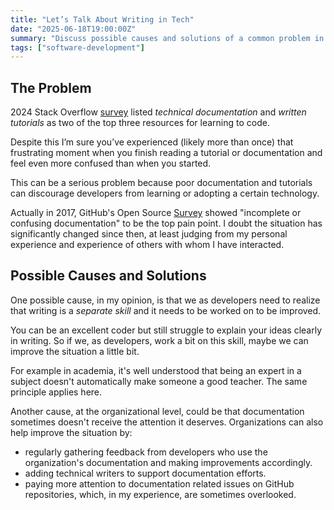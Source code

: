 ```yaml
---
title: "Let’s Talk About Writing in Tech"
date: "2025-06-18T19:00:00Z"
summary: "Discuss possible causes and solutions of a common problem in developer community."
tags: ["software-development"]
---
```


## The Problem

2024 Stack Overflow
[survey](https://survey.stackoverflow.co/2024/developer-profile#2-online-resources-to-learn-how-to-code)
listed _technical documentation_ and _written tutorials_ as two of the top three resources for learning to code.

Despite this I’m sure you’ve experienced (likely more than once) that
frustrating moment when you finish reading a tutorial or documentation
and feel even more confused than when you started.

This can be a serious problem because poor documentation and tutorials can
discourage developers from learning or adopting a certain technology.

Actually in 2017, GitHub's Open Source
[Survey](https://opensourcesurvey.org/2017/#insights) showed "incomplete
or confusing documentation" to be the top pain point. I doubt the
situation has significantly changed since then, at least judging from my
personal experience and experience of others with whom I have
interacted.

## Possible Causes and Solutions

One possible cause, in my opinion, is that we as developers need to
realize that writing is a _separate skill_ and it needs to be worked on to
be improved.

You can be an excellent coder but still struggle to explain your ideas
clearly in writing. So if we, as developers, work a bit on this skill,
maybe we can improve the situation a little bit.

For example in academia, it's well understood that being an expert in a
subject doesn't automatically make someone a good teacher. The same
principle applies here.

Another cause, at the organizational level, could be that documentation sometimes
doesn't receive the attention it deserves. Organizations can also help improve the situation by:

- regularly gathering feedback from developers who use the organization's documentation and making improvements accordingly.
- adding technical writers to support documentation efforts.
- paying more attention to documentation related issues on GitHub repositories, which, in my experience, are sometimes overlooked.
